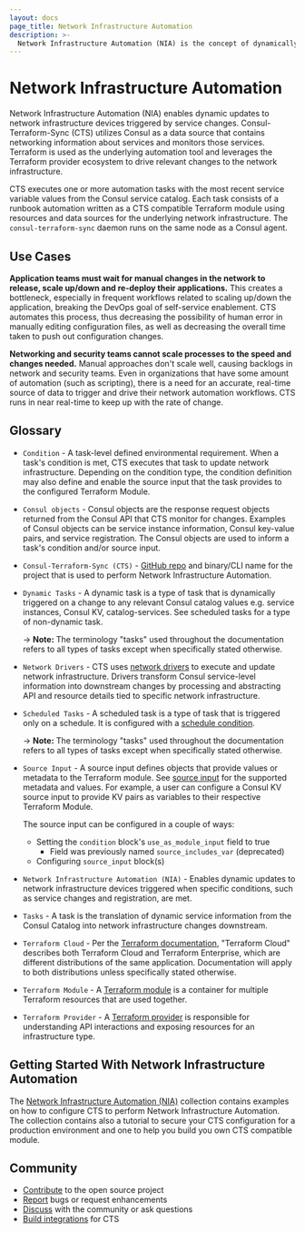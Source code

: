 ```yaml
---
layout: docs
page_title: Network Infrastructure Automation
description: >-
  Network Infrastructure Automation (NIA) is the concept of dynamically updating infrastructure devices triggered by service changes. Consul-Terraform-Sync is a tool that performs NIA and utilizes Consul as a data source that contains networking information about services and monitors those services. Terraform is used as the underlying automation tool and leverages the Terraform provider ecosystem to drive relevant changes to the network infrastructure.
---
```


# Network Infrastructure Automation

Network Infrastructure Automation (NIA) enables dynamic updates to network infrastructure devices triggered by service changes. Consul-Terraform-Sync (CTS) utilizes Consul as a data source that contains networking information about services and monitors those services. Terraform is used as the underlying automation tool and leverages the Terraform provider ecosystem to drive relevant changes to the network infrastructure.

CTS executes one or more automation tasks with the most recent service variable values from the Consul service catalog. Each task consists of a runbook automation written as a CTS compatible Terraform module using resources and data sources for the underlying network infrastructure. The `consul-terraform-sync` daemon runs on the same node as a Consul agent.

## Use Cases

**Application teams must wait for manual changes in the network to release, scale up/down and re-deploy their applications.** This creates a bottleneck, especially in frequent workflows related to scaling up/down the application, breaking the DevOps goal of self-service enablement. CTS automates this process, thus decreasing the possibility of human error in manually editing configuration files, as well as decreasing the overall time taken to push out configuration changes.

**Networking and security teams cannot scale processes to the speed and changes needed.** Manual approaches don't scale well, causing backlogs in network and security teams. Even in organizations that have some amount of automation (such as scripting), there is a need for an accurate, real-time source of data to trigger and drive their network automation workflows. CTS runs in near real-time to keep up with the rate of change.

## Glossary

- `Condition` - A task-level defined environmental requirement. When a task's condition is met, CTS executes that task to update network infrastructure. Depending on the condition type, the condition definition may also define and enable the source input that the task provides to the configured Terraform Module.

- `Consul objects` - Consul objects are the response request objects returned from the Consul API that CTS monitor for changes. Examples of Consul objects can be service instance information, Consul key-value pairs, and service registration. The Consul objects are used to inform a task's condition and/or source input.

- `Consul-Terraform-Sync (CTS)` - [GitHub repo](https://github.com/hashicorp/consul-terraform-sync) and binary/CLI name for the project that is used to perform Network Infrastructure Automation.

- `Dynamic Tasks` - A dynamic task is a type of task that is dynamically triggered on a change to any relevant Consul catalog values e.g. service instances, Consul KV, catalog-services. See scheduled tasks for a type of non-dynamic task.

  -> **Note:** The terminology "tasks" used throughout the documentation refers to all types of tasks except when specifically stated otherwise.

- `Network Drivers` - CTS uses [network drivers](/docs/nia/network-drivers) to execute and update network infrastructure. Drivers transform Consul service-level information into downstream changes by processing and abstracting API and resource details tied to specific network infrastructure.

- `Scheduled Tasks` - A scheduled task is a type of task that is triggered only on a schedule. It is configured with a [schedule condition](/docs/nia/configuration#schedule-condition).

  -> **Note:** The terminology "tasks" used throughout the documentation refers to all types of tasks except when specifically stated otherwise.

- `Source Input` - A source input defines objects that provide values or metadata to the Terraform module. See [source input](/docs/nia/terraform-modules#source-input) for the supported metadata and values. For example, a user can configure a Consul KV source input to provide KV pairs as variables to their respective Terraform Module.

  The source input can be configured in a couple of ways:
  - Setting the `condition` block's `use_as_module_input` field to true
    - Field was previously named `source_includes_var` (deprecated)
  - Configuring `source_input` block(s)

- `Network Infrastructure Automation (NIA)` - Enables dynamic updates to network infrastructure devices triggered when specific conditions, such as service changes and registration, are met.

- `Tasks` - A task is the translation of dynamic service information from the Consul Catalog into network infrastructure changes downstream.

- `Terraform Cloud` - Per the [Terraform documentation](https://www.terraform.io/docs/cloud/index.html), "Terraform Cloud" describes both Terraform Cloud and Terraform Enterprise, which are different distributions of the same application. Documentation will apply to both distributions unless specifically stated otherwise.

- `Terraform Module` - A [Terraform module](https://www.terraform.io/docs/configuration/modules.html) is a container for multiple Terraform resources that are used together.

- `Terraform Provider` - A [Terraform provider](https://www.terraform.io/docs/providers/index.html) is responsible for understanding API interactions and exposing resources for an infrastructure type.

## Getting Started With Network Infrastructure Automation

The [Network Infrastructure Automation (NIA)](https://learn.hashicorp.com/collections/consul/network-infrastructure-automation?utm_source=WEBSITE&utm_medium=WEB_IO&utm_offer=ARTICLE_PAGE&utm_content=DOCS)
collection contains examples on how to configure CTS to
perform Network Infrastructure Automation. The collection contains also a
tutorial to secure your CTS configuration for a production
environment and one to help you build you own CTS compatible
module.

## Community

- [Contribute](https://github.com/hashicorp/consul-terraform-sync) to the open source project
- [Report](https://github.com/hashicorp/consul-terraform-sync/issues) bugs or request enhancements
- [Discuss](https://discuss.hashicorp.com/tags/c/consul/29/consul-terraform-sync) with the community or ask questions
- [Build integrations](/docs/nia/terraform-modules) for CTS

